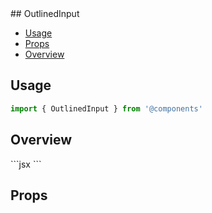 
<Meta of={OutlinedInputStories} />
## OutlinedInput

- [Usage](#usage)
- [Props](#props)
- [Overview](#overview)

## Usage

```js
import { OutlinedInput } from '@components'
```

## Overview

<Canvas of={OutlinedInputStories.Variants} sourceState="none" />
```jsx
<OutlinedInput name="requiredProp">
<OutlinedInput name="requiredProp" label="Input with label">
<OutlinedInput name="requiredProp" label="Input with label" errorMessage="And error message">
```

## Props
<Controls of={OutlinedInputStories.Default} />